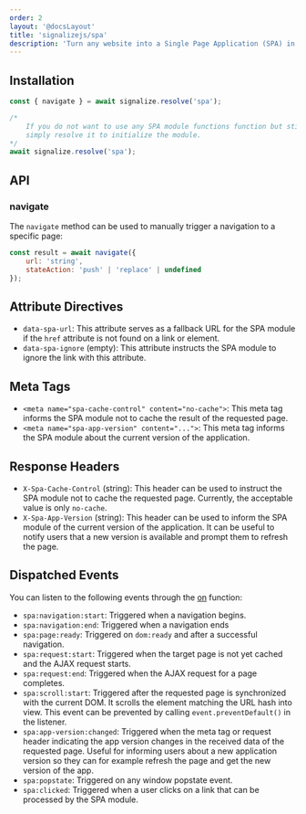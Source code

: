 ```yaml
---
order: 2
layout: '@docsLayout'
title: 'signalizejs/spa'
description: 'Turn any website into a Single Page Application (SPA) in a minute.'
---
```


## Installation
<ImportMapDependencies module="spa" />

```js
const { navigate } = await signalize.resolve('spa');

/*
	If you do not want to use any SPA module functions function but still want to torn your page into SPA,
	simply resolve it to initialize the module.
*/
await signalize.resolve('spa');
```

## API

### navigate

The `navigate` method can be used to manually trigger a navigation to a specific page:


```js
const result = await navigate({
	url: 'string',
	stateAction: 'push' | 'replace' | undefined
});
```

## Attribute Directives
- `data-spa-url`: This attribute serves as a fallback URL for the SPA module if the `href` attribute is not found on a link or element.
- `data-spa-ignore` (empty): This attribute instructs the SPA module to ignore the link with this attribute.

## Meta Tags
- `<meta name="spa-cache-control" content="no-cache">`: This meta tag informs the SPA module not to cache the result of the requested page.
- `<meta name="spa-app-version" content="...">`:  This meta tag informs the SPA module about the current version of the application.

## Response Headers
- `X-Spa-Cache-Control` (string): This header can be used to instruct the SPA module not to cache the requested page. Currently, the acceptable value is only `no-cache`.
- `X-Spa-App-Version` (string): This header can be used to inform the SPA module of the current version of the application. It can be useful to notify users that a new version is available and prompt them to refresh the page.

## Dispatched Events
You can listen to the following events through the [on](/docs/modules/event#on) function:
- `spa:navigation:start`: Triggered when a navigation begins.
- `spa:navigation:end`: Triggered when a navigation ends
- `spa:page:ready`: Triggered on `dom:ready` and after a successful navigation.
- `spa:request:start`: Triggered when the target page is not yet cached and the AJAX request starts.
- `spa:request:end`: Triggered when the AJAX request for a page completes.
- `spa:scroll:start`:  Triggered after the requested page is synchronized with the current DOM. It scrolls the element matching the URL hash into view. This event can be prevented by calling `event.preventDefault()` in the listener.
- `spa:app-version:changed`: Triggered when the meta tag or request header indicating the app version changes in the received data of the requested page. Useful for informing users about a new application version so they can for example refresh the page and get the new version of the app.
- `spa:popstate`: Triggered on any window popstate event.
- `spa:clicked`: Triggered when a user clicks on a link that can be processed by the SPA module.

